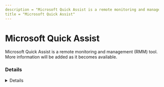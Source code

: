 ---
description = "Microsoft Quick Assist is a remote monitoring and management (RMM) tool. More information will be added as it becomes available."
title = "Microsoft Quick Assist"
---



# Microsoft Quick Assist

Microsoft Quick Assist is a remote monitoring and management (RMM) tool. More information will be added as it becomes available.

### Details
<Details author={""}
         category={""}
         created={""}
         website={""}
         lastModified={""}
         privileges={""}
         free={ false }
         verification={ false }
/>

#### Installation Paths
<Card code={ ["quickassist.exe"] }/>





### Forensic Artifacts




#### Network Artifacts
<EuiSpacer size="xl"/>
<NetworkArtifactsTable data={ [{"Description": "Known remote domains", "Domains": ["user_managed", "*.support.services.microsoft.com"], "Ports": []}] }/>




### Detections
- Detects potential network activity of Microsoft Quick Assist RMM tool
  - [Sigma Rule](https://github.com/magicsword-io/LOLRMM/blob/main/detections/sigma/microsoft_quick_assist_network_sigma.yml)
- Detects potential processes activity of Microsoft Quick Assist RMM tool
  - [Sigma Rule](https://github.com/magicsword-io/LOLRMM/blob/main/detections/sigma/microsoft_quick_assist_processes_sigma.yml)

### References
- [https://support.microsoft.com/en-us/windows/install-quick-assist-c17479b7-a49d-4d12-938c-dbfb97c88bca](https://support.microsoft.com/en-us/windows/install-quick-assist-c17479b7-a49d-4d12-938c-dbfb97c88bca)

